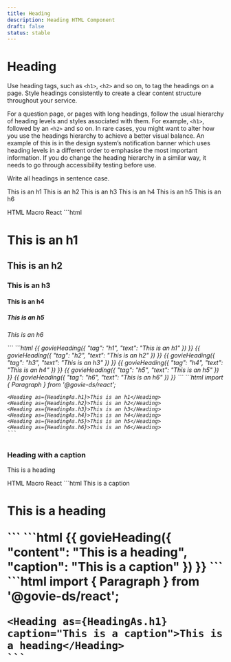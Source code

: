 ```yaml
---
title: Heading
description: Heading HTML Component
draft: false
status: stable
---
```


# Heading

<ComponentStatusBlock componentId="heading" />

Use heading tags, such as `<h1>`, `<h2>` and so on, to tag the headings on a page. Style headings consistently to create a clear content structure throughout your service.

For a question page, or pages with long headings, follow the usual hierarchy of heading levels and styles associated with them. For example, `<h1>`, followed by an `<h2>` and so on. In rare cases, you might want to alter how you use the headings hierarchy to achieve a better visual balance. An example of this is in the design system’s notification banner which uses heading levels in a different order to emphasise the most important information. If you do change the heading hierarchy in a similar way, it needs to go through accessibility testing before use.

Write all headings in sentence case.

<Heading as={HeadingAs.h1}>This is an h1</Heading>
<Heading as={HeadingAs.h2}>This is an h2</Heading>
<Heading as={HeadingAs.h3}>This is an h3</Heading>
<Heading as={HeadingAs.h4}>This is an h4</Heading>
<Heading as={HeadingAs.h5}>This is an h5</Heading>
<Heading as={HeadingAs.h6}>This is an h6</Heading>

<Tabs id="tab1">
  <TabList>
    <TabItem value="tab11" checked>HTML</TabItem>
    <TabItem value="tab12">Macro</TabItem>
    <TabItem value="tab13">React</TabItem>
  </TabList>
  <TabPanel value="tab11">        
    ```html
    <h1 class="gi-heading-xl">This is an h1</p>
    <h2 class="gi-heading-lg">This is an h2</p>
    <h3 class="gi-heading-md">This is an h3</p>
    <h4 class="gi-heading-sm">This is an h4</p>
    <h5 class="gi-heading-xs">This is an h5</p>
    <h6 class="gi-heading-2xs">This is an h6</p>
    ```
  </TabPanel>
  <TabPanel value="tab12">        
    ```html
    {{ govieHeading({ "tag": "h1", "text": "This is an h1" }) }}
    {{ govieHeading({ "tag": "h2", "text": "This is an h2" }) }}
    {{ govieHeading({ "tag": "h3", "text": "This is an h3" }) }}
    {{ govieHeading({ "tag": "h4", "text": "This is an h4" }) }}
    {{ govieHeading({ "tag": "h5", "text": "This is an h5" }) }}
    {{ govieHeading({ "tag": "h6", "text": "This is an h6" }) }}
    ```
  </TabPanel>
  <TabPanel value="tab13">
    ```html
    import { Paragraph } from '@govie-ds/react';

    <Heading as={HeadingAs.h1}>This is an h1</Heading>
    <Heading as={HeadingAs.h2}>This is an h2</Heading>
    <Heading as={HeadingAs.h3}>This is an h3</Heading>
    <Heading as={HeadingAs.h4}>This is an h4</Heading>
    <Heading as={HeadingAs.h5}>This is an h5</Heading>
    <Heading as={HeadingAs.h6}>This is an h6</Heading>
    ```
  </TabPanel>
</Tabs>

### Heading with a caption

<Heading caption="This is a caption">This is a heading</Heading>

<Tabs id="tab2">
  <TabList>
    <TabItem value="tab21" checked>HTML</TabItem>
    <TabItem value="tab22">Macro</TabItem>
    <TabItem value="tab23">React</TabItem>
  </TabList>
  <TabPanel value="tab21">        
    ```html
    <span className="gi-text-gray-500">This is a caption</span>
    <h1 class="gi-heading-xl">This is a heading</p>
    ```
  </TabPanel>
  <TabPanel value="tab22">        
    ```html
    {{ 
      govieHeading({
        "content": "This is a heading", 
        "caption": "This is a caption"
      }) 
    }}
    ```
  </TabPanel>
  <TabPanel value="tab23">
    ```html
    import { Paragraph } from '@govie-ds/react';

    <Heading as={HeadingAs.h1} caption="This is a caption">This is a heading</Heading>
    ```
  </TabPanel>
</Tabs>
